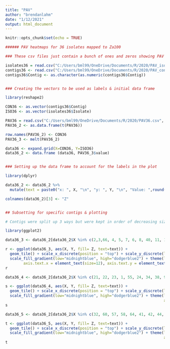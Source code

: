 ```yaml
---
title: "PAV"
author: "brendanlahm"
date: "1/12/2021"
output: html_document
---
```


```r
knitr::opts_chunk$set(echo = TRUE)
```

```r

###### PAV heatmaps for 36 isolates mapped to Za100

### These csv files just contain a bunch of ones and zeros showing PAV of Za100 contigs

isolates36 = read.csv("C:/Users/bml99/OneDrive/Documents/R/2020/PAV_isolates36.csv", header = T, sep = ",", na.strings = "")
contigs36 <- read.csv("C:/Users/bml99/OneDrive/Documents/R/2020/PAV_contigs36.csv", header = T, sep = ",", na.strings = "")
contigs36$Contig <- as.character(as.numeric(contigs36$Contig))


### Creating the vectors to be used as labels & initial data frame

library(reshape2)

CON36 <- as.vector(contigs36$Contig)
ISO36 <- as.vector(isolates36$Isolate)

PAV36 = read.csv("C:/Users/bml99/OneDrive/Documents/R/2020/PAV36.csv", header = T,  col.names = CON36, sep = ",", na.strings = "")
PAV36_2 <- as.data.frame(t(PAV36))

row.names(PAV36_2) <- CON36
PAV36_3 <- melt(PAV36_2)

data36 <- expand.grid(X=CON36, Y=ISO36)
data36_2 <- data.frame (data36, PAV36_3$value)


### Setting up the data frame to account for the labels in the plot

library(dplyr)

data36_2 <- data36_2 %>%
  mutate(text = paste0("x: ", X, "\n", "y: ", Y, "\n", "Value: ",round(PAV36_3$value,2), "\n", "What else?"))

colnames(data36_2)[3] <- "Z"


## Subsetting for specific contigs & plotting

# Contigs were split up 3 ways but were kept in order of decreasing size

library(ggplot2)

data36_3 <- data36_2[data36_2$X %in% c(2,3,66, 4, 5, 7, 6, 8, 40, 11, 12, 43, 47, 15, 16, 19, 18, 20, 52, 50, 62, 56), ]

r <- ggplot(data36_3, aes(X, Y, fill= Z, text=text)) +
  geom_tile() + scale_x_discrete(position = "top") + scale_y_discrete(limits = rev(levels(data36_2$Y))) +
  scale_fill_gradient(low="midnightblue", high="dodgerblue2") + theme(legend.position = "none", axis.title.x = element_blank(), axis.title.y = element_blank(),
        axis.text.x = element_text(size=12), axis.text.y = element_text(size=12))
r

data36_4 <- data36_2[data36_2$X %in% c(21, 22, 23, 1, 55, 24, 34, 38, 9, 37, 30, 63, 61, 25, 17, 65, 67, 59, 29, 45), ]

s <- ggplot(data36_4, aes(X, Y, fill= Z, text=text)) +
  geom_tile() + scale_x_discrete(position = "top") + scale_y_discrete(limits = rev(levels(data36_2$Y))) +
  scale_fill_gradient(low="midnightblue", high="dodgerblue2") + theme(legend.position = "none", axis.title.x = element_blank(), axis.title.y = element_blank(),
                                                                      axis.text.x = element_text(size=12), axis.text.y = element_text(size=12))
s

data36_5 <- data36_2[data36_2$X %in% c(32, 60, 57, 58, 64, 41, 42, 44, 68, 46, 49, 39, 13, 26, 27, 33, 31, 48, 51, 53, 54), ]

t <- ggplot(data36_5, aes(X, Y, fill= Z, text=text)) +
  geom_tile() + scale_x_discrete(position = "top") + scale_y_discrete(limits = rev(levels(data36_2$Y))) +
  scale_fill_gradient(low="midnightblue", high="dodgerblue2") + theme(legend.position = "none", axis.title.x = element_blank(), axis.title.y = element_blank(),
                                                                      axis.text.x = element_text(size=12), axis.text.y = element_text(size=12))
t


```

